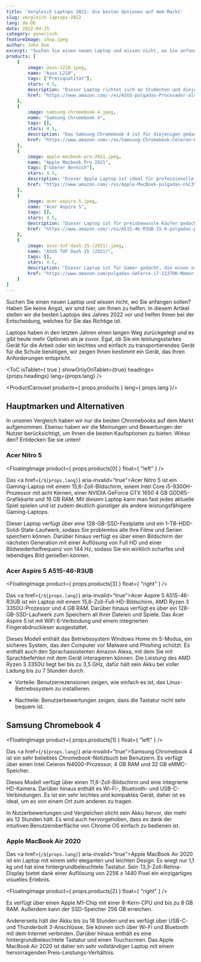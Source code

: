 ```yaml
---
title: 'Vergleich Laptops 2022: die besten Optionen auf dem Markt'
slug: vergleich-laptops-2022
lang: de-DE
date: 2022-04-25
category: generisch
featureImage: shop.jpeg
author: John Doe
excerpt: "Suchen Sie einen neuen Laptop und wissen nicht, wo Sie anfangen sollen? Haben Sie keine Angst, wir sind hier, um Ihnen zu helfen. In diesem Artikel stellen wir die besten Laptops des Jahres 2022 vor und helfen Ihnen bei der Entscheidung, welches für Sie das Richtige ist."
products: [
    {
        image: asus-l210.jpeg,
        name: "Asus L210",
        tags: ["Preisqualität"],
        stars: 4.5,
        description: "Dieser Laptop richtet sich an Studenten und diejenigen, die einen leichten und erschwinglichen Computer suchen.",
        href: "https://www.amazon.com/-/es/ASUS-pulgadas-Procesador-almacenamiento-L210MA-DB02/dp/B09HX29TPY/ref=zg_bs_565108_1/147-1202366-7708134?pd_rd_i=B09HX29TPY&psc=1"
    }, 
    {
        image: samsung-chromebook-4.jpeg,
        name: "Samsung Chromebook 4",
        tags: [],
        stars: 4.5,
        description: "Das Samsung Chromebook 4 ist für diejenigen gedacht, die einen kompakten, leichten und erschwinglichen Computer für einfache Internet- und Büroaufgaben suchen.",
        href: "https://www.amazon.com/-/es/Samsung-Chromebook-Celeron-Procesador-Gigabit/dp/B07XQQTVS3"
    }, 
    {
        image: apple-macbook-pro-2021.jpeg,
        name: "Apple Macbook Pro 2021",
        tags: ["oberer Bereich"],
        stars: 4.5,
        description: "Dieser Apple Laptop ist ideal für professionelle Computer- und Designanwender, die einen leistungsstarken und zuverlässigen Computer benötigen.",
        href: "https://www.amazon.com/-/es/Apple-MacBook-pulgadas-n%C3%BAcleos-color/dp/B09JQKBQSB"
    }, 
    {
        image: acer-aspire-5.jpeg,
        name: "Acer Aspire 5",
        tags: [],
        stars: 4.5,
        description: "Dieser Laptop ist für preisbewusste Käufer gedacht, die einen Allzweck-Laptop suchen.",
        href: "https://www.amazon.com/-/es/A515-46-R3UB-15-6-pulgadas-procesador-retroiluminado-Windows-11/dp/B09HVC79PC"
    }, 
    {
        image: asus-tuf-dash-15-(2021).jpeg,
        name: "ASUS TUF Dash 15 (2021)",
        tags: [],
        stars: 4.5,
        description: "Dieser Laptop ist für Gamer gedacht, die einen schlanken und kompakten Laptop suchen, der reibungsloses Multitasking und Spieleleistung bietet.",
        href: "https://www.amazon.com/pulgadas-GeForce-i7-11370H-Memoria-TUF516PE-AB73/dp/B08XPC3WFQ"
    }
]
---
```


Suchen Sie einen neuen Laptop und wissen nicht, wo Sie anfangen sollen? Haben Sie keine Angst, wir sind hier, um Ihnen zu helfen. In diesem Artikel stellen wir die besten Laptops des Jahres 2022 vor und helfen Ihnen bei der Entscheidung, welches für Sie das Richtige ist.

Laptops haben in den letzten Jahren einen langen Weg zurückgelegt und es gibt heute mehr Optionen als je zuvor. Egal, ob Sie ein leistungsstarkes Gerät für die Arbeit oder ein leichtes und einfach zu transportierendes Gerät für die Schule benötigen, wir zeigen Ihnen bestimmt ein Gerät, das Ihren Anforderungen entspricht.

<ToC isTablet={ true } showOnlyOnTablet={true} headings={props.headings} lang={props.lang} />

<ProductCarousel products={ props.products } lang={ props.lang }/>

## Hauptmarken und Alternativen

In unseren Vergleich haben wir nur die besten Chromebooks auf dem Markt aufgenommen. Ebenso haben wir die Meinungen und Bewertungen der Nutzer berücksichtigt, um Ihnen die besten Kaufoptionen zu bieten. Wieso den? Entdecken Sie sie unten!

### Acer Nitro 5

<FloatingImage product={ props.products[0] } float={ "left" } />

Das <a href={`/${props.lang}`} aria-invalid="true">Acer Nitro 5</a> ist ein Gaming-Laptop mit einem 15,6-Zoll-Bildschirm, einem Intel Core i5-9300H-Prozessor mit acht Kernen, einer NVIDIA GeForce GTX 1650 4 GB GDDR5-Grafikkarte und 16 GB RAM. Mit diesem Laptop kann man fast jedes aktuelle Spiel spielen und ist zudem deutlich günstiger als andere leistungsfähigere Gaming-Laptops.

Dieser Laptop verfügt über eine 128-GB-SSD-Festplatte und ein 1-TB-HDD-Solid-State-Laufwerk, sodass Sie problemlos alle Ihre Filme und Serien speichern können. Darüber hinaus verfügt es über einen Bildschirm der nächsten Generation mit einer Auflösung von Full HD und einer Bildwiederholfrequenz von 144 Hz, sodass Sie ein wirklich scharfes und lebendiges Bild genießen können.

### Acer Aspire 5 A515-46-R3UB


<FloatingImage product={ props.products[3] } float={ "right" } />

Das <a href={`/${props.lang}`} aria-invalid="true">Acer Aspire 5 A515-46-R3UB</a> ist ein Laptop mit einem 15,6-Zoll-Full-HD-Bildschirm, AMD Ryzen 3 3350U-Prozessor und 4 GB RAM. Darüber hinaus verfügt es über ein 128-GB-SSD-Laufwerk zum Speichern all Ihrer Dateien und Spiele. Das Acer Aspire 5 ist mit WiFi 6-Verbindung und einem integrierten Fingerabdruckleser ausgestattet.

Dieses Modell enthält das Betriebssystem Windows Home im S-Modus, ein sicheres System, das den Computer vor Malware und Phishing schützt. Es enthält auch den Sprachassistenten Amazon Alexa, mit dem Sie mit Sprachbefehlen mit dem Gerät interagieren können. Die Leistung des AMD Ryzen 3 3350U liegt bei bis zu 3,5 GHz, dafür hält sein Akku bei voller Ladung bis zu 7 Stunden durch.

* Vorteile: Benutzerrezensionen zeigen, wie einfach es ist, das Linux-Betriebssystem zu installieren.

* Nachteile: Benutzerbewertungen zeigen, dass die Tastatur nicht sehr bequem ist.

## Samsung Chromebook 4


<FloatingImage product={ props.products[1] } float={ "left" } />

Das <a href={`/${props.lang}`} aria-invalid="true">Samsung Chromebook 4</a> ist ein sehr beliebtes _Chromebook_-Notizbuch bei Benutzern. Es verfügt über einen Intel Celeron N4000-Prozessor, 4 GB RAM und 32 GB eMMC-Speicher.

Dieses Modell verfügt über einen 11,6-Zoll-Bildschirm und eine integrierte HD-Kamera. Darüber hinaus enthält es Wi-Fi-, Bluetooth- und USB-C-Verbindungen. Es ist ein sehr leichtes und kompaktes Gerät, daher ist es ideal, um es von einem Ort zum anderen zu tragen.

In Nutzerbewertungen und Vergleichen sticht sein Akku hervor, der mehr als 12 Stunden hält. Es wird auch hervorgehoben, dass es dank der intuitiven Benutzeroberfläche von Chrome OS einfach zu bedienen ist.

### Apple MacBook Air 2020

Das <a href={`/${props.lang}`} aria-invalid="true">Apple MacBook Air 2020</a> ist ein Laptop mit einem sehr eleganten und leichten Design. Es wiegt nur 1,1 kg und hat eine hintergrundbeleuchtete Tastatur. Sein 13,3-Zoll-Retina-Display bietet dank einer Auflösung von 2256 x 1440 Pixel ein einzigartiges visuelles Erlebnis.

<FloatingImage product={ props.products[2] } float={ "right" } />

Es verfügt über einen Apple M1-Chip mit einer 8-Kern-CPU und bis zu 8 GB RAM. Außerdem kann der SSD-Speicher 256 GB erreichen.

Andererseits hält der Akku bis zu 18 Stunden und es verfügt über USB-C- und Thunderbolt 3-Anschlüsse. Sie können sich über Wi-Fi und Bluetooth mit dem Internet verbinden. Darüber hinaus enthält es eine hintergrundbeleuchtete Tastatur und einen Touchscreen. Das Apple MacBook Air 2020 ist daher ein sehr vollständiger Laptop mit einem hervorragenden Preis-Leistungs-Verhältnis.